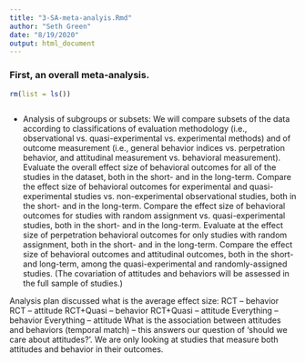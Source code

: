 ```yaml
---
title: "3-SA-meta-analyis.Rmd"
author: "Seth Green"
date: "8/19/2020"
output: html_document
---
```


### First, an overall meta-analysis. 
```r
rm(list = ls())



```

* Analysis of subgroups or subsets: We will compare subsets of the data according to classifications of evaluation methodology (i.e., observational vs. quasi-experimental vs. experimental methods) and of outcome measurement (i.e., general behavior indices vs. perpetration behavior, and attitudinal measurement vs. behavioral measurement). 
Evaluate the overall effect size of behavioral outcomes for all of the studies in the dataset, both in the short- and in the long-term. 
Compare the effect size of behavioral outcomes for experimental and quasi-experimental studies vs. non-experimental observational studies, both in the short- and in the long-term. 
Compare the effect size of behavioral outcomes for studies with random assignment vs. quasi-experimental studies, both in the short- and in the long-term. 
Evaluate at the effect size of perpetration behavioral outcomes for only studies with random assignment, both in the short- and in the long-term. 
Compare the effect size of behavioral outcomes and attitudinal outcomes, both in the short- and long-term, among the quasi-experimental and randomly-assigned studies. (The covariation of attitudes and behaviors will be assessed in the full sample of studies.)

Analysis plan discussed 
what is the average effect size:
RCT – behavior
RCT – attitude
RCT+Quasi – behavior
RCT+Quasi – attitude
Everything – behavior
Everything – attitude
What is the association between attitudes and behaviors (temporal match) – this answers our question of ‘should we care about attitudes?’. We are only looking at studies that measure both attitudes and behavior in their outcomes. 

